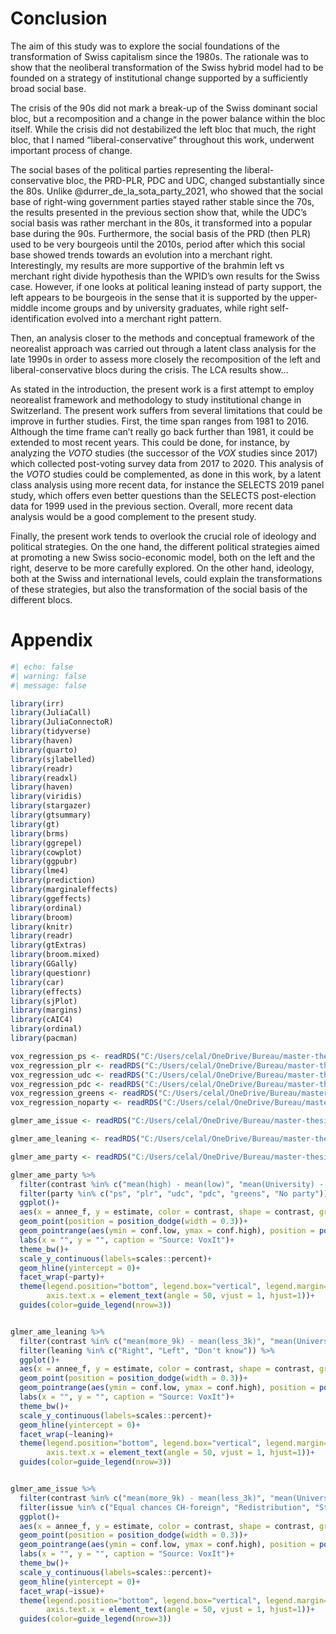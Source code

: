 # Conclusion

The aim of this study was to explore the social foundations of the transformation of Swiss capitalism since the 1980s. The rationale was to show that the neoliberal transformation of the Swiss hybrid model had to be founded on a strategy of institutional change supported by a sufficiently broad social base.

The crisis of the 90s did not mark a break-up of the Swiss dominant social bloc, but a recomposition and a change in the power balance within the bloc itself. While the crisis did not destabilized the left bloc that much, the right bloc, that I named "liberal-conservative" throughout this work, underwent important process of change.

The social bases of the political parties representing the liberal-conservative bloc, the PRD-PLR, PDC and UDC, changed substantially since the 80s. Unlike @durrer_de_la_sota_party_2021, who showed that the social base of right-wing government parties stayed rather stable since the 70s, the results presented in the previous section show that, while the UDC's social basis was rather merchant in the 80s, it transformed into a popular base during the 90s. Furthermore, the social basis of the PRD (then PLR) used to be very bourgeois until the 2010s, period after which this social base showed trends towards an evolution into a merchant right. Interestingly, my results are more supportive of the brahmin left vs merchant right divide hypothesis than the WPID's own results for the Swiss case. However, if one looks at political leaning instead of party support, the left appears to be bourgeois in the sense that it is supported by the upper-middle income groups and by university graduates, while right self-identification evolved into a merchant right pattern.

Then, an analysis closer to the methods and conceptual framework of the neorealist approach was carried out through a latent class analysis for the late 1990s in order to assess more closely the recomposition of the left and liberal-conservative blocs during the crisis. The LCA results show...

As stated in the introduction, the present work is a first attempt to employ neorealist framework and methodology to study institutional change in Switzerland. The present work suffers from several limitations that could be improve in further studies. First, the time span ranges from 1981 to 2016. Although the time frame can't really go back further than 1981, it could be extended to most recent years. This could be done, for instance, by analyzing the *VOTO* studies (the successor of the *VOX* studies since 2017) which collected post-voting survey data from 2017 to 2020. This analysis of the *VOTO* studies could be complemented, as done in this work, by a latent class analysis using more recent data, for instance the SELECTS 2019 panel study, which offers even better questions than the SELECTS post-election data for 1999 used in the previous section. Overall, more recent data analysis would be a good complement to the present study.

Finally, the present work tends to overlook the crucial role of ideology and political strategies. On the one hand, the different political strategies aimed at promoting a new Swiss socio-economic model, both on the left and the right, deserve to be more carefully explored. On the other hand, ideology, both at the Swiss and international levels, could explain the transformations of these strategies, but also the transformation of the social basis of the different blocs.


# Appendix


```r
#| echo: false
#| warning: false
#| message: false

library(irr)
library(JuliaCall)
library(JuliaConnectoR)
library(tidyverse)
library(haven)
library(quarto)
library(sjlabelled)
library(readr)
library(readxl)
library(haven)
library(viridis)
library(stargazer)
library(gtsummary)
library(gt)
library(brms)
library(ggrepel)
library(cowplot)
library(ggpubr)
library(lme4)
library(prediction)
library(marginaleffects)
library(ggeffects)
library(ordinal)
library(broom)
library(knitr)
library(readr)
library(gtExtras)
library(broom.mixed)
library(GGally)
library(questionr)
library(car)
library(effects)
library(sjPlot)
library(margins)
library(cAIC4)
library(ordinal)
library(pacman)
```



```r
vox_regression_ps <- readRDS("C:/Users/celal/OneDrive/Bureau/master-thesis/data/regression_results/vox_regression_ps.rds")
vox_regression_plr <- readRDS("C:/Users/celal/OneDrive/Bureau/master-thesis/data/regression_results/vox_regression_plr.rds")
vox_regression_udc <- readRDS("C:/Users/celal/OneDrive/Bureau/master-thesis/data/regression_results/vox_regression_udc.rds")
vox_regression_pdc <- readRDS("C:/Users/celal/OneDrive/Bureau/master-thesis/data/regression_results/vox_regression_pdc.rds")
vox_regression_greens <- readRDS("C:/Users/celal/OneDrive/Bureau/master-thesis/data/regression_results/vox_regression_greens.rds")
vox_regression_noparty <- readRDS("C:/Users/celal/OneDrive/Bureau/master-thesis/data/regression_results/vox_regression_noparty.rds")

glmer_ame_issue <- readRDS("C:/Users/celal/OneDrive/Bureau/master-thesis/data/ame/glmer_ame_issue.rds")

glmer_ame_leaning <- readRDS("C:/Users/celal/OneDrive/Bureau/master-thesis/data/ame/glmer_ame_leaning.rds")

glmer_ame_party <- readRDS("C:/Users/celal/OneDrive/Bureau/master-thesis/data/ame/glmer_ame_party.rds")

```


```r


glmer_ame_party %>% 
  filter(contrast %in% c("mean(high) - mean(low)", "mean(University) - mean(voc_training)")) %>%
  filter(party %in% c("ps", "plr", "udc", "pdc", "greens", "No party")) %>% 
  ggplot()+
  aes(x = annee_f, y = estimate, color = contrast, shape = contrast, group = party)+
  geom_point(position = position_dodge(width = 0.3))+
  geom_pointrange(aes(ymin = conf.low, ymax = conf.high), position = position_dodge(width = 0.3))+
  labs(x = "", y = "", caption = "Source: VoxIt")+
  theme_bw()+
  scale_y_continuous(labels=scales::percent)+
  geom_hline(yintercept = 0)+
  facet_wrap(~party)+
  theme(legend.position="bottom", legend.box="vertical", legend.margin=margin(),
        axis.text.x = element_text(angle = 50, vjust = 1, hjust=1))+
  guides(color=guide_legend(nrow=3))


glmer_ame_leaning %>% 
  filter(contrast %in% c("mean(more_9k) - mean(less_3k)", "mean(University) - mean(voc_training)")) %>%
  filter(leaning %in% c("Right", "Left", "Don't know")) %>% 
  ggplot()+
  aes(x = annee_f, y = estimate, color = contrast, shape = contrast, group = leaning)+
  geom_point(position = position_dodge(width = 0.3))+
  geom_pointrange(aes(ymin = conf.low, ymax = conf.high), position = position_dodge(width = 0.3))+
  labs(x = "", y = "", caption = "Source: VoxIt")+
  theme_bw()+
  scale_y_continuous(labels=scales::percent)+
  geom_hline(yintercept = 0)+
  facet_wrap(~leaning)+
  theme(legend.position="bottom", legend.box="vertical", legend.margin=margin(),
        axis.text.x = element_text(angle = 50, vjust = 1, hjust=1))+
  guides(color=guide_legend(nrow=3))


glmer_ame_issue %>% 
  filter(contrast %in% c("mean(more_9k) - mean(less_3k)", "mean(University) - mean(voc_training)")) %>%
  filter(issue %in% c("Equal chances CH-foreign", "Redistribution", "State intervention")) %>% 
  ggplot()+
  aes(x = annee_f, y = estimate, color = contrast, shape = contrast, group = issue)+
  geom_point(position = position_dodge(width = 0.3))+
  geom_pointrange(aes(ymin = conf.low, ymax = conf.high), position = position_dodge(width = 0.3))+
  labs(x = "", y = "", caption = "Source: VoxIt")+
  theme_bw()+
  scale_y_continuous(labels=scales::percent)+
  geom_hline(yintercept = 0)+
  facet_wrap(~issue)+
  theme(legend.position="bottom", legend.box="vertical", legend.margin=margin(),
        axis.text.x = element_text(angle = 50, vjust = 1, hjust=1))+
  guides(color=guide_legend(nrow=3))

```



















